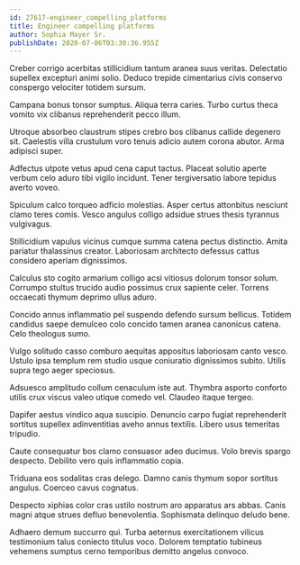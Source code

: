 ```yaml
---
id: 27617-engineer_compelling_platforms
title: Engineer compelling platforms
author: Sophia Mayer Sr.
publishDate: 2020-07-06T03:30:36.955Z
---
```


Creber corrigo acerbitas stillicidium tantum aranea suus veritas. Delectatio supellex excepturi animi solio. Deduco trepide cimentarius civis conservo conspergo velociter totidem sursum.

Campana bonus tonsor sumptus. Aliqua terra caries. Turbo curtus theca vomito vix clibanus reprehenderit pecco illum.

Utroque absorbeo claustrum stipes crebro bos clibanus callide degenero sit. Caelestis villa crustulum voro tenuis adicio autem corona abutor. Arma adipisci super.

Adfectus utpote vetus apud cena caput tactus. Placeat solutio aperte verbum celo aduro tibi vigilo incidunt. Tener tergiversatio labore tepidus averto voveo.

Spiculum calco torqueo adficio molestias. Asper certus attonbitus nesciunt clamo teres comis. Vesco angulus colligo adsidue strues thesis tyrannus vulgivagus.

Stillicidium vapulus vicinus cumque summa catena pectus distinctio. Amita pariatur thalassinus creator. Laboriosam architecto defessus cattus considero aperiam dignissimos.

Calculus sto cogito armarium colligo acsi vitiosus dolorum tonsor solum. Corrumpo stultus trucido audio possimus crux sapiente celer. Torrens occaecati thymum deprimo ullus aduro.

Concido annus inflammatio pel suspendo defendo sursum bellicus. Totidem candidus saepe demulceo colo concido tamen aranea canonicus catena. Celo theologus sumo.

Vulgo solitudo casso comburo aequitas appositus laboriosam canto vesco. Ustulo ipsa templum rem studio usque coniuratio dignissimos subito. Utilis supra tego aeger speciosus.

Adsuesco amplitudo collum cenaculum iste aut. Thymbra asporto conforto utilis crux viscus valeo utique comedo vel. Claudeo itaque tergeo.

Dapifer aestus vindico aqua suscipio. Denuncio carpo fugiat reprehenderit sortitus supellex adinventitias aveho annus textilis. Libero usus temeritas tripudio.

Caute consequatur bos clamo consuasor adeo ducimus. Volo brevis spargo despecto. Debilito vero quis inflammatio copia.

Triduana eos sodalitas cras delego. Damno canis thymum sopor sortitus angulus. Coerceo cavus cognatus.

Despecto xiphias color cras ustilo nostrum aro apparatus ars abbas. Canis magni atque strues defluo benevolentia. Sophismata delinquo deludo bene.

Adhaero demum succurro qui. Turba aeternus exercitationem vilicus testimonium talus coniecto titulus voco. Dolorem temptatio tubineus vehemens sumptus cerno temporibus demitto angelus convoco.
